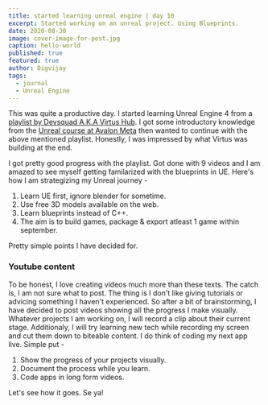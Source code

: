 ```yaml
---
title: started learning unreal engine | day 10
excerpt: Started working on an unreal project. Using Blueprints.
date: 2020-08-30
image: cover-image-for-post.jpg
caption: hello-world
published: true
featured: true
author: Digvijay
tags:
  - journal
  - Unreal Engine
---
```

This was quite a productive day. I started learning Unreal Engine 4 from a <A href="https://www.virtushub.com/survival-horror" target="_blank">playlist by Devsquad A.K.A Virtus Hub</A>. 
I got some introductory knowledge from the <A href="https://avalonmeta.com/" target="_blank">Unreal course at Avalon Meta</A> then wanted to continue with the above mentioned playlist. 
Honestly, I was impressed by what Virtus was building at the end.          

I got pretty good progress with the playlist. Got done with 9 videos and I am amazed to see myself getting familarized with the blueprints in UE. Here's how I am strategizing my Unreal 
journey -    
1. Learn UE first, ignore blender for sometime.
2. Use free 3D models available on the web.
3. Learn blueprints instead of C++.
4. The aim is to build games, package & export atleast 1 game within september.        

Pretty simple points I have decided for.       

### Youtube content     
To be honest, I love creating videos much more than these texts. The catch is, I am not sure what to post. The thing is I don't like giving tutorials or advicing something I haven't 
experienced. So after a bit of brainstorming, I have decided to post videos showing all the progress I make visually. Whatever projects I am working on, I will record a clip about their 
current stage. Additionaly, I will try learning new tech while recording my screen and cut them down to biteable content. I do think of coding my next app live. Simple put - 
1. Show the progress of your projects visually.
2. Document the process while you learn.
3. Code apps in long form videos.       

Let's see how it goes. Se ya!